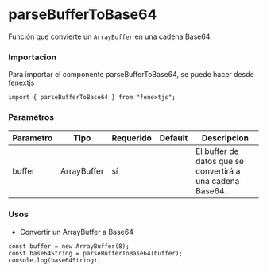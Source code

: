 # parseBufferToBase64

Función que convierte un `ArrayBuffer` en una cadena Base64.

### Importacion

Para importar el componente parseBufferToBase64, se puede hacer desde fenextjs

```tsx copy
import { parseBufferToBase64 } from "fenextjs";
```

### Parametros

| Parametro | Tipo        | Requerido | Default | Descripcion                                               |
| --------- | ----------- | --------- | ------- | --------------------------------------------------------- |
| buffer    | ArrayBuffer | sí        |         | El buffer de datos que se convertirá a una cadena Base64. |

### Usos

- Convertir un ArrayBuffer a Base64

```tsx copy
const buffer = new ArrayBuffer(8);
const base64String = parseBufferToBase64(buffer);
console.log(base64String);
```
